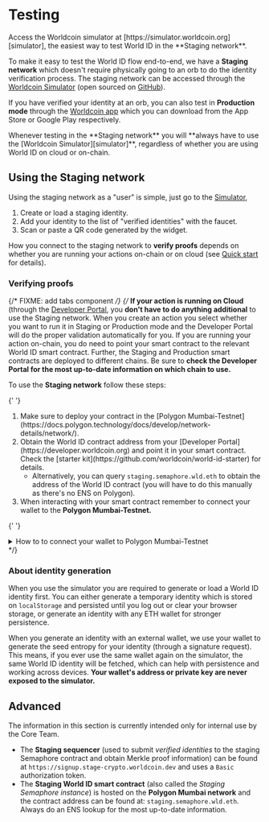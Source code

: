 
# Testing

<Callout title="Tip">
  Access the Worldcoin simulator at
  [https://simulator.worldcoin.org][simulator], the easiest way to test World ID
  in the **Staging network**.
</Callout>

To make it easy to test the World ID flow end-to-end, we have a **Staging network** which doesn't require physically going to an orb to do the identity verification process. The staging network can be accessed through the [Worldcoin Simulator][simulator] (open sourced on [GitHub](https://github.com/worldcoin/simulator)).

If you have verified your identity at an orb, you can also test in **Production mode** through the [Worldcoin app](https://worldcoin.org/download) which you can download from the App Store or Google Play respectively.

<Callout title="Tip">
  Whenever testing in the **Staging network** you will **always have to use the
  [Worldcoin Simulator][simulator]**, regardless of whether you are using World
  ID on cloud or on-chain.
</Callout>

## Using the Staging network

Using the staging network as a "user" is simple, just go to the [Simulator][simulator],

1. Create or load a staging identity.
2. Add your identity to the list of "verified identities" with the faucet.
3. Scan or paste a QR code generated by the widget.

How you connect to the staging network to **verify proofs** depends on whether you are running your actions on-chain or on cloud (see [Quick start](/quick-start) for details).

### Verifying proofs

{/* FIXME: add tabs component */}
{/* <Tabs>
  <TabItem value="cloud" label="☁️ Cloud actions">
   <b>If your action is running on Cloud</b> (through the [Developer Portal](https://developer.worldcoin.org), you <b>don't have to do anything additional</b> to use the Staging network. When you create an action you select whether you want to run it in Staging or Production mode and the Developer Portal will do the proper validation automatically for you.
  </TabItem>
  <TabItem value="on-chain" label="⛓ On-chain actions" default>
    If you are running your action on-chain, you do need to point your smart contract to the relevant World ID smart contract. Further, the Staging and Production smart contracts are deployed to different chains. Be sure to <b>check the Developer Portal for the most up-to-date information on which chain to use.</b>

To use the <b>Staging network</b> follow these steps:

{' '}

<ol>
  <li>
    Make sure to deploy your contract in the [Polygon
    Mumbai-Testnet](https://docs.polygon.technology/docs/develop/network-details/network/).
  </li>
  <li>
    Obtain the World ID contract address from your [Developer
    Portal](https://developer.worldcoin.org) and point it in your smart
    contract. Check the [starter
    kit](https://github.com/worldcoin/world-id-starter) for details.
    <ul>
      <li>
        Alternatively, you can query <code>staging.semaphore.wld.eth</code> to
        obtain the address of the World ID contract (you will have to do this
        manually as there's no ENS on Polygon).
      </li>
    </ul>
  </li>
  <li>
    When interacting with your smart contract remember to connect your wallet to
    the <b>Polygon Mumbai-Testnet.</b>
  </li>
</ol>

{' '}

<details>
  <summary>How to to connect your wallet to Polygon Mumbai-Testnet</summary>
  <div>
    To connect your wallet to the Polygon Mumbai-Testnet, we recommend using a
    [MetaMask](https://metamask.io) wallet (either mobile or desktop) and
    configuring as follows (both mobile and desktop work fine):
    <ol>
      <li>Go to Settings -> Networks.</li>
      <li>
        Click on "Add network" and set the following parameters.
        <ul>
          <li>
            Network Name: <b>Matic Mumbai</b>
          </li>
          <li>
            RPC URL: <code>https://rpc-mumbai.maticvigil.com</code> or{' '}
            <code>https://rpc-mumbai.matic.today</code> or{' '}
            <code>https://matic-mumbai.chainstacklabs.com</code>
          </li>
          <li>
            Chain ID: <code>80001</code>
          </li>
          <li>
            Symbol: <code>MATIC</code>
          </li>
          <li>
            Block explorer URL: <code>https://mumbai.polygonscan.com/</code>
          </li>
        </ul>
      </li>
      <li>
        After adding your network and switching to it, copy the wallet address.
      </li>
      <li>
        Go to a Mumbai Faucet, for example
        [https://faucet.polygon.technology](https://faucet.polygon.technology)
        and get some <code>MATIC</code> on your wallet.
      </li>
      <li>
        Done! You can now use the Staging network. To test an example, check out
        the [Mesha Airdrop](https://example.id.worldcoin.org).
      </li>
    </ol>
  </div>
</details>

  </TabItem>
</Tabs> */}

### About identity generation

When you use the simulator you are required to generate or load a World ID identity first. You can either generate a temporary identity which is stored on `localStorage` and persisted until you log out or clear your browser storage, or generate an identity with any ETH wallet for stronger persistence.

When you generate an identity with an external wallet, we use your wallet to generate the seed entropy for your identity (through a signature request). This means, if you ever use the same wallet again on the simulator, the same World ID identity will be fetched, which can help with persistence and working across devices. **Your wallet's address or private key are never exposed to the simulator.**

## Advanced

<Callout title="Warning" type="warning">
  The information in this section is currently intended only for internal use by
  the Core Team.
</Callout>

- The **Staging sequencer** (used to submit _verified identities_ to the staging Semaphore contract and obtain Merkle proof information) can be found at `https://signup.stage-crypto.worldcoin.dev` and uses a `Basic` authorization token.
- The **Staging World ID smart contract** (also called the _Staging Semaphore instance_) is hosted on the **Polygon Mumbai network** and the contract address can be found at: `staging.semaphore.wld.eth`. Always do an ENS lookup for the most up-to-date information.

[simulator]: https://simulator.worldcoin.org
